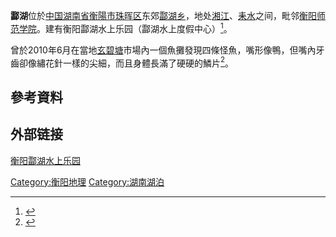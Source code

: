 '''酃湖'''位於[[中華人民共和國|中国]][[湖南省|湖南省]][[衡陽市|衡陽市]][[珠晖区|珠晖区]]东郊[[酃湖乡|酃湖乡]]，地处[[湘江|湘江]]、[[耒水|耒水]]之间，毗邻[[衡阳师范学院|衡阳师范学院]]。建有衡阳酃湖水上乐园（酃湖水上度假中心）<ref>{{Cite web |url=http://www.hyly.com/week/lh/index1.htm |title=酃湖水上度假中心 |access-date=2010-10-12 |archive-date=2011-09-01 |archive-url=https://web.archive.org/web/20110901210254/http://www.hyly.com/week/lh/index1.htm |dead-url=yes }}</ref>。

曾於2010年6月在當地[[玄碧塘|玄碧塘]]市場內一個魚攤發現四條怪魚，嘴形像鴨，但嘴內牙齒卻像繡花針一樣的尖細，而且身體長滿了硬硬的鱗片<ref>{{cite news |url=http://coz.tw/dz6/thread-43142-1-1.html |title=湘江撈出怪魚　鴨嘴蛇身麟像防彈衣 |date=2010-06-09 |accessdate=2010-08-26 |language=zh-hant |archive-date=2016-03-04 |archive-url=https://web.archive.org/web/20160304223341/http://coz.tw/dz6/thread-43142-1-1.html |dead-url=no }}</ref>。

== 參考資料 ==
{{reflist}}

== 外部链接 ==
[https://web.archive.org/web/20100726121614/http://www.hyly.com/ 衡阳酃湖水上乐园]
{{coord|26|53|01|N|112|39|26|E|display=title|scale:100000}}
{{DEFAULTSORT:L酃}}
[[Category:衡阳地理|Category:衡阳地理]]
[[Category:湖南湖泊|Category:湖南湖泊]]